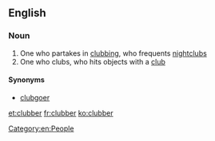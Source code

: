 ==English==

===Noun===
{{en-noun}}

# One who partakes in [[clubbing]], who frequents [[nightclub]]s
# One who clubs, who hits objects with a [[club]]

====Synonyms====
* [[clubgoer]]

[[Category:en:People]]

[[et:clubber]]
[[fr:clubber]]
[[ko:clubber]]